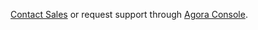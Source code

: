 
[Contact Sales](https://www.agora.io/en/talk-to-us/) or request support through [Agora Console](https://console.agora.io/).
